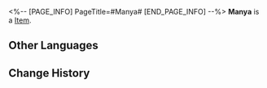<%-- [PAGE_INFO]
PageTitle=#Manya#
[END_PAGE_INFO] --%>
{{Item Infobox
|id          = 250128
|image       = Item Manya.png
|type        = 
|invCategory = 
|rarity      = 3
|effect      = 
|description = 
}}
'''Manya''' is a [[Item]].

==Other Languages==
{{Other Languages
|en   = Manya
|zhs  = 曼娅
|zht  = 曼婭
|ja   = マンヤ
|ko   = 마냐
|es   = Manya
|fr   = Manya
|ru   = Маня
|th   = Manya
|vi   = Manya
|de   = Manya
|id   = Manya
|pt   = Manya
}}

==Change History==
{{Change History|1.1}}